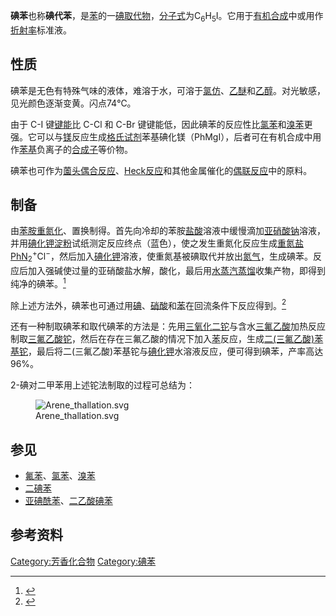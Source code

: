 {{Chembox
| Name = 碘苯
| ImageFileL1 = Iodbenzol.svg
| ImageSizeL1 = 100px
| ImageNameL1 = 碘苯 键线式
| ImageFileR1 = Iodobenzene-3D-vdW.png
| ImageSizeR1 = 120px
| ImageName1 = 碘苯 空间填充模型
| IUPACName = Iodobenzene
| OtherNames = 碘代苯
| Section1 = {{Chembox Identifiers
| CASNo = 591-50-4
| CASNo_Ref = {{cascite|correct|CAS}}
|  SMILES  =  Ic1ccccc1
|  RTECS  =  DA3390000
|  EINECS  = |  ChemSpiderID_Ref  = {{chemspidercite|correct|chemspider}}|  ChemSpiderID  =  11087
|  PubChem  =  11575
|  InChI  =  1/C6H5I/c7-6-4-2-1-3-5-6/h1-5H
|  InChIKey  =  SNHMUERNLJLMHN-UHFFFAOYAQ
|  ChEMBL_Ref  = {{ebicite|correct|EBI}}|  ChEMBL  =  116296
|  StdInChI_Ref  = {{stdinchicite|correct|chemspider}}|  StdInChI  =  1S/C6H5I/c7-6-4-2-1-3-5-6/h1-5H
|  StdInChIKey_Ref  = {{stdinchicite|correct|chemspider}}|  StdInChIKey  =  SNHMUERNLJLMHN-UHFFFAOYSA-N
|  DrugBank_Ref  = {{drugbankcite|correct|drugbank}}|  DrugBank  =  DB02252
}}
| Section2 = {{Chembox Properties
| Formula = C<sub>6</sub>H<sub>5</sub>I
| MolarMass = 204.01
| Appearance = 对光敏感的无色液体
| Density = 1.831 g/cm<sup>3</sup>（20/4℃）
| MeltingPt = -29 ℃
| BoilingPt = 188 ℃（常压）63-64 ℃（1.07kPa）
| RefractIndex = 1.6200（18.5℃）
  }}
}}

'''碘苯'''也称'''碘代苯'''，是[[苯|苯]]的一[[碘|碘]][[取代基|取代物]]，[[分子式|分子式]]为C<sub>6</sub>H<sub>5</sub>I。它用于[[有机合成|有机合成]]中或用作[[折射率|折射率]]标准液。

== 性质 ==

碘苯是无色有特殊气味的液体，难溶于水，可溶于[[氯仿|氯仿]]、[[乙醚|乙醚]]和[[乙醇|乙醇]]。对光敏感，见光颜色逐渐变黄。闪点74℃。

由于 C-I 键[[键能|键能]]比 C-Cl 和 C-Br 键键能低，因此碘苯的反应性比[[氯苯|氯苯]]和[[溴苯|溴苯]]更强。它可以与[[镁|镁]]反应生成[[格氏试剂|格氏试剂]]苯基碘化镁（PhMgI），后者可在有机合成中用作[[苯基|苯基]]负离子的[[合成子|合成子]]等价物。

碘苯也可作为[[薗头偶合反应|薗头偶合反应]]、[[Heck反应|Heck反应]]和其他金属催化的[[偶联反应|偶联反应]]中的原料。

== 制备 ==

由[[苯胺|苯胺]][[重氮化|重氮化]]、置换制得。首先向冷却的苯胺[[盐酸|盐酸]]溶液中缓慢滴加[[亚硝酸钠|亚硝酸钠]]溶液，并用[[碘化钾|碘化钾]][[淀粉|淀粉]]试纸测定反应终点（蓝色），使之发生重氮化反应生成[[重氮盐|重氮盐]]PhN<sub>2</sub><sup>+</sup>Cl<sup>−</sup>，然后加入[[碘化钾|碘化钾]]溶液，使重氮基被碘取代并放出[[氮气|氮气]]，生成碘苯。反应后加入强碱使过量的亚硝酸盐水解，酸化，最后用[[水蒸汽蒸馏|水蒸汽蒸馏]]收集产物，即得到纯净的碘苯。<ref>{{OrgSynth
| author = H. J. Lucas, E. R. Kennedy
| title = Iodobenzene
| year= 1939
| collvol = 2
| collvolpages = 351
| prep = cv2p0351
}}
</ref>

除上述方法外，碘苯也可通过用[[碘|碘]]、[[硝酸|硝酸]]和[[苯|苯]]在回流条件下反应得到。<ref>{{OrgSynth
| author = F. B. Dains and R. Q. Brewster
| title = Iodobenzene
| year= 1941
| collvol = 1
| collvolpages = 323
| prep = cv1p323
}}
</ref>

还有一种制取碘苯和取代碘苯的方法是：先用[[三氧化二铊|三氧化二铊]]与含水[[三氟乙酸|三氟乙酸]]加热反应制取[[三氟乙酸铊|三氟乙酸铊]]，然后在存在三氟乙酸的情况下加入[[苯|苯]]反应，生成[[二(三氟乙酸)苯基铊|二(三氟乙酸)苯基铊]]，最后将二(三氟乙酸)苯基铊与[[碘化钾|碘化钾]]水溶液反应，便可得到碘苯，产率高达96%。

2-碘对二甲苯用上述铊法制取的过程可总结为：

[[File:Arene_thallation.svg|center]]

== 参见 ==

* [[氟苯|氟苯]]、[[氯苯|氯苯]]、[[溴苯|溴苯]]
* [[二碘苯|二碘苯]]
* [[亚碘酰苯|亚碘酰苯]]、[[二乙酸碘苯|二乙酸碘苯]]

== 参考资料 ==

{{Reflist|}}
{{苯}}

[[Category:芳香化合物|Category:芳香化合物]]
[[Category:碘苯|Category:碘苯]]